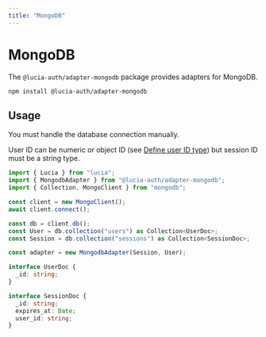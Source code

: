 ```yaml
---
title: "MongoDB"
---
```


# MongoDB

The `@lucia-auth/adapter-mongodb` package provides adapters for MongoDB.

```
npm install @lucia-auth/adapter-mongodb
```

## Usage

You must handle the database connection manually.

User ID can be numeric or object ID (see [Define user ID type](/basics/users#define-user-id-type)) but session ID must be a string type.

```ts
import { Lucia } from "lucia";
import { MongodbAdapter } from "@lucia-auth/adapter-mongodb";
import { Collection, MongoClient } from "mongodb";

const client = new MongoClient();
await client.connect();

const db = client.db();
const User = db.collection("users") as Collection<UserDoc>;
const Session = db.collection("sessions") as Collection<SessionDoc>;

const adapter = new MongodbAdapter(Session, User);

interface UserDoc {
  _id: string;
}

interface SessionDoc {
  _id: string;
  expires_at: Date;
  user_id: string;
}
```
